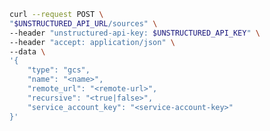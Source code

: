 ```bash REST (Create)
curl --request POST \
"$UNSTRUCTURED_API_URL/sources" \
--header "unstructured-api-key: $UNSTRUCTURED_API_KEY" \
--header "accept: application/json" \
--data \
'{
    "type": "gcs",
    "name": "<name>",
    "remote_url": "<remote-url>",
    "recursive": "<true|false>",
    "service_account_key": "<service-account-key>"
}'
```